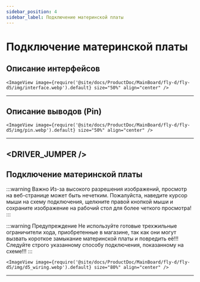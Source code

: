 ```yaml
---
sidebar_position: 4
sidebar_label: Подключение материнской платы
---
```




# Подключение материнской платы

## Описание интерфейсов

    <ImageView image={require('@site/docs/ProductDoc/MainBoard/fly-d/fly-d5/img/interface.webp').default} size="50%" align="center" />

----

## Описание выводов (Pin)

    <ImageView image={require('@site/docs/ProductDoc/MainBoard/fly-d/fly-d5/img/pin.webp').default} size="50%" align="center" />
---

<DRIVER_JUMPER />
---

## Подключение материнской платы

:::warning Важно
Из-за высокого разрешения изображений, просмотр на веб-странице может быть нечетким. Пожалуйста, наведите курсор мыши на схему подключения, щелкните правой кнопкой мыши и сохраните изображение на рабочий стол для более четкого просмотра!
:::

:::warning Предупреждение
Не используйте готовые трехжильные ограничители хода, приобретенные в магазине, так как они могут вызвать короткое замыкание материнской платы и повредить её!!! Следуйте строго указанному способу подключения, показанному на схеме!!!
:::

    <ImageView image={require('@site/docs/ProductDoc/MainBoard/fly-d/fly-d5/img/d5_wiring.webp').default} size="80%" align="center" />

----
